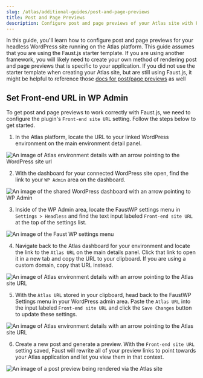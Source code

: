 ```yaml
---
slug: /atlas/additional-guides/post-and-page-previews
title: Post and Page Previews
description: Configure post and page previews of your Atlas site with Faust.js installed.
---
```


In this guide, you'll learn how to configure post and page previews for your headless WordPress site running on the Atlas platform. This guide assumes that you are using the Faust.js starter template. If you are using another framework, you will likely need to create your own method of rendering post and page previews that is specific to your application. If you did not use the starter template when creating your Atlas site, but are still using Faust.js, it might be helpful to reference those [docs for post/page previews](https://faustjs.org/docs/next/guides/post-page-previews) as well

## Set Front-end URL in WP Admin

To get post and page previews to work correctly with Faust.js, we need to configure the plugin's `Front-end site URL` setting. Follow the steps below to get started.

1. In the Atlas platform, locate the URL to your linked WordPress environment on the main environment detail panel.  

![An image of Atlas environment details with an arrow pointing to the WordPress site url](./assets/img/post-previews/atlas-env-panel-wp-instance.png)

2. With the dashboard for your connected WordPress site open, find the link to your `WP Admin` area on the dashboard.  
  
![An image of the shared WordPress dashboard with an arrow pointing to WP Admin](./assets/img/post-previews/wp-instance-wp-admin.png)

3. Inside of the WP Admin area, locate the FaustWP settings menu in `Settings > Headless` and find the text input labeled `Front-end site URL` at the top of the settings list.  

![An image of the Faust WP settings menu](./assets/img/post-previews/headless-settings-empty.png)

4. Navigate back to the Atlas dashboard for your environment and locate the link to the `Atlas URL` on the main details panel. Click that link to open it in a new tab and copy the URL to your clipboard. If you are using a custom domain, copy that URL instead. 

![An image of Atlas environment details with an arrow pointing to the Atlas site URL](./assets/img/post-previews/atlas-env-panel-wp-fe-url.png)

5. With the `Atlas URL` stored in your clipboard, head back to the FaustWP Settings menu in your WordPress admin area. Paste the `Atlas URL` into the input labeled `Front-end site URL` and click the `Save Changes` button to update these settings.  

![An image of Atlas environment details with an arrow pointing to the Atlas site URL](./assets/img/post-previews/headless-settings-fe-url.png)

6. Create a new post and generate a preview. With the `Front-end site URL` setting saved, Faust will rewrite all of your preview links to point towards your Atlas application and let you view them in that context.  

![An image of a post preview being rendered via the Atlas site](./assets/img/post-previews/preview-in-atlas.png)

